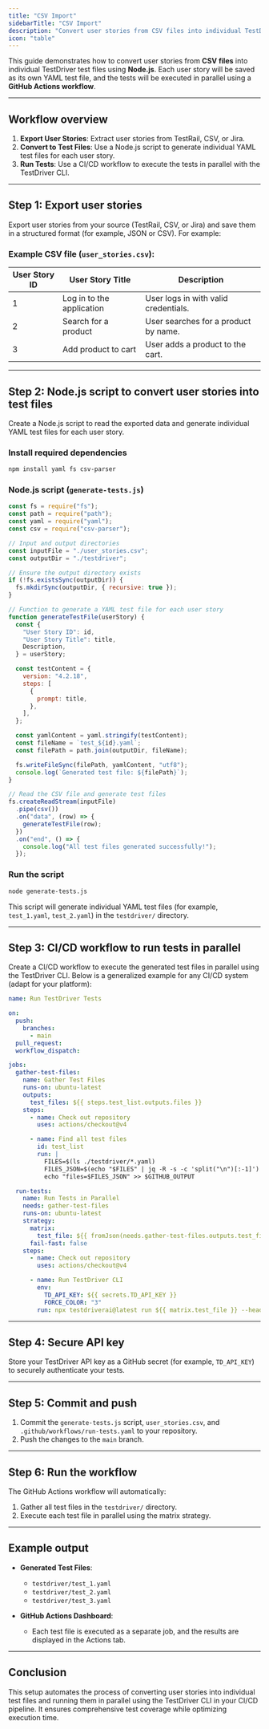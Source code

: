 ```yaml
---
title: "CSV Import"
sidebarTitle: "CSV Import"
description: "Convert user stories from CSV files into individual TestDriver test files using Node.js and GitHub Actions."
icon: "table"
---
```


This guide demonstrates how to convert user stories from **CSV files** into individual TestDriver test files using **Node.js**. Each user story will be saved as its own YAML test file, and the tests will be executed in parallel using a **GitHub Actions workflow**.

---

## Workflow overview

1. **Export User Stories**: Extract user stories from TestRail, CSV, or Jira.
2. **Convert to Test Files**: Use a Node.js script to generate individual YAML test files for each user story.
3. **Run Tests**: Use a CI/CD workflow to execute the tests in parallel with the TestDriver CLI.

---

## Step 1: Export user stories

Export user stories from your source (TestRail, CSV, or Jira) and save them in a structured format (for example, JSON or CSV). For example:

### Example CSV file (`user_stories.csv`):

| User Story ID | User Story Title          | Description                          |
| ------------- | ------------------------- | ------------------------------------ |
| 1             | Log in to the application | User logs in with valid credentials. |
| 2             | Search for a product      | User searches for a product by name. |
| 3             | Add product to cart       | User adds a product to the cart.     |

---

## Step 2: Node.js script to convert user stories into test files

Create a Node.js script to read the exported data and generate individual YAML test files for each user story.

### Install required dependencies

```bash
npm install yaml fs csv-parser

```

### Node.js script (`generate-tests.js`)

```javascript
const fs = require("fs");
const path = require("path");
const yaml = require("yaml");
const csv = require("csv-parser");

// Input and output directories
const inputFile = "./user_stories.csv";
const outputDir = "./testdriver";

// Ensure the output directory exists
if (!fs.existsSync(outputDir)) {
  fs.mkdirSync(outputDir, { recursive: true });
}

// Function to generate a YAML test file for each user story
function generateTestFile(userStory) {
  const {
    "User Story ID": id,
    "User Story Title": title,
    Description,
  } = userStory;

  const testContent = {
    version: "4.2.18",
    steps: [
      {
        prompt: title,
      },
    ],
  };

  const yamlContent = yaml.stringify(testContent);
  const fileName = `test_${id}.yaml`;
  const filePath = path.join(outputDir, fileName);

  fs.writeFileSync(filePath, yamlContent, "utf8");
  console.log(`Generated test file: ${filePath}`);
}

// Read the CSV file and generate test files
fs.createReadStream(inputFile)
  .pipe(csv())
  .on("data", (row) => {
    generateTestFile(row);
  })
  .on("end", () => {
    console.log("All test files generated successfully!");
  });
```

### Run the script

```bash
node generate-tests.js
```

This script will generate individual YAML test files (for example, `test_1.yaml`, `test_2.yaml`) in the `testdriver/` directory.

---

## Step 3: CI/CD workflow to run tests in parallel

Create a CI/CD workflow to execute the generated test files in parallel using the TestDriver CLI. Below is a generalized example for any CI/CD system (adapt for your platform):

```yaml
name: Run TestDriver Tests

on:
  push:
    branches:
      - main
  pull_request:
  workflow_dispatch:

jobs:
  gather-test-files:
    name: Gather Test Files
    runs-on: ubuntu-latest
    outputs:
      test_files: ${{ steps.test_list.outputs.files }}
    steps:
      - name: Check out repository
        uses: actions/checkout@v4

      - name: Find all test files
        id: test_list
        run: |
          FILES=$(ls ./testdriver/*.yaml)
          FILES_JSON=$(echo "$FILES" | jq -R -s -c 'split("\n")[:-1]')
          echo "files=$FILES_JSON" >> $GITHUB_OUTPUT

  run-tests:
    name: Run Tests in Parallel
    needs: gather-test-files
    runs-on: ubuntu-latest
    strategy:
      matrix:
        test_file: ${{ fromJson(needs.gather-test-files.outputs.test_files) }}
      fail-fast: false
    steps:
      - name: Check out repository
        uses: actions/checkout@v4

      - name: Run TestDriver CLI
        env:
          TD_API_KEY: ${{ secrets.TD_API_KEY }}
          FORCE_COLOR: "3"
        run: npx testdriverai@latest run ${{ matrix.test_file }} --headless
```

---

## Step 4: Secure API key

Store your TestDriver API key as a GitHub secret (for example, `TD_API_KEY`) to securely authenticate your tests.

---

## Step 5: Commit and push

1. Commit the `generate-tests.js` script, `user_stories.csv`, and `.github/workflows/run-tests.yaml` to your repository.
2. Push the changes to the `main` branch.

---

## Step 6: Run the workflow

The GitHub Actions workflow will automatically:

1. Gather all test files in the `testdriver/` directory.
2. Execute each test file in parallel using the matrix strategy.

---

## Example output

- **Generated Test Files**:

  - `testdriver/test_1.yaml`
  - `testdriver/test_2.yaml`
  - `testdriver/test_3.yaml`

- **GitHub Actions Dashboard**:
  - Each test file is executed as a separate job, and the results are displayed in the Actions tab.

---

## Conclusion

This setup automates the process of converting user stories into individual test files and running them in parallel using the TestDriver CLI in your CI/CD pipeline. It ensures comprehensive test coverage while optimizing execution time.
